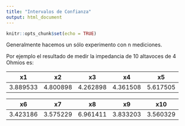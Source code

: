 ```yaml
---
title: "Intervalos de Confianza"
output: html_document
---
```


```r
knitr::opts_chunk$set(echo = TRUE)
```



Generalmente hacemos un sólo experimento con n mediciones. 

Por ejemplo el resultado de medir la impedancia de 10 altavoces de 4 Ohmios es: 

|x1  |x2  |x3 |x4 |x5  
|--- |---  |--- |--- |---  
|3.889533  |4.800898  | 4.262898 | 4.361508| 5.617505|

|x6  |x7 |x8 |x9  |x10 |
|---  |--- |--- |---  |--- |
|3.423186  | 3.575229 | 6.961411| 3.833203  |3.560329 |


